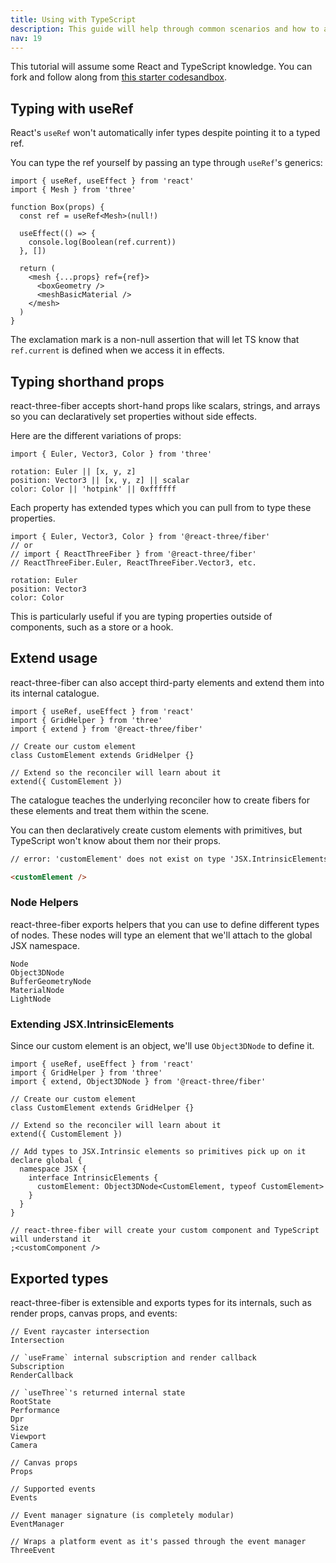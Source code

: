 ```yaml
---
title: Using with TypeScript
description: This guide will help through common scenarios and how to approach them with TypeScript.
nav: 19
---
```


This tutorial will assume some React and TypeScript knowledge. You can fork and follow along from [this starter codesandbox](https://codesandbox.io/s/brnsm).

## Typing with useRef

React's `useRef` won't automatically infer types despite pointing it to a typed ref.

You can type the ref yourself by passing an type through `useRef`'s generics:

```tsx
import { useRef, useEffect } from 'react'
import { Mesh } from 'three'

function Box(props) {
  const ref = useRef<Mesh>(null!)

  useEffect(() => {
    console.log(Boolean(ref.current))
  }, [])

  return (
    <mesh {...props} ref={ref}>
      <boxGeometry />
      <meshBasicMaterial />
    </mesh>
  )
}
```

The exclamation mark is a non-null assertion that will let TS know that `ref.current` is defined when we access it in effects.

## Typing shorthand props

react-three-fiber accepts short-hand props like scalars, strings, and arrays so you can declaratively set properties without side effects.

Here are the different variations of props:

```tsx
import { Euler, Vector3, Color } from 'three'

rotation: Euler || [x, y, z]
position: Vector3 || [x, y, z] || scalar
color: Color || 'hotpink' || 0xffffff
```

Each property has extended types which you can pull from to type these properties.

```tsx
import { Euler, Vector3, Color } from '@react-three/fiber'
// or
// import { ReactThreeFiber } from '@react-three/fiber'
// ReactThreeFiber.Euler, ReactThreeFiber.Vector3, etc.

rotation: Euler
position: Vector3
color: Color
```

This is particularly useful if you are typing properties outside of components, such as a store or a hook.

## Extend usage

react-three-fiber can also accept third-party elements and extend them into its internal catalogue.

```tsx
import { useRef, useEffect } from 'react'
import { GridHelper } from 'three'
import { extend } from '@react-three/fiber'

// Create our custom element
class CustomElement extends GridHelper {}

// Extend so the reconciler will learn about it
extend({ CustomElement })
```

The catalogue teaches the underlying reconciler how to create fibers for these elements and treat them within the scene.

You can then declaratively create custom elements with primitives, but TypeScript won't know about them nor their props.

```html
// error: 'customElement' does not exist on type 'JSX.IntrinsicElements'

<customElement />
```

### Node Helpers

react-three-fiber exports helpers that you can use to define different types of nodes. These nodes will type an element that we'll attach to the global JSX namespace.

```tsx
Node
Object3DNode
BufferGeometryNode
MaterialNode
LightNode
```

### Extending JSX.IntrinsicElements

Since our custom element is an object, we'll use `Object3DNode` to define it.

```tsx
import { useRef, useEffect } from 'react'
import { GridHelper } from 'three'
import { extend, Object3DNode } from '@react-three/fiber'

// Create our custom element
class CustomElement extends GridHelper {}

// Extend so the reconciler will learn about it
extend({ CustomElement })

// Add types to JSX.Intrinsic elements so primitives pick up on it
declare global {
  namespace JSX {
    interface IntrinsicElements {
      customElement: Object3DNode<CustomElement, typeof CustomElement>
    }
  }
}

// react-three-fiber will create your custom component and TypeScript will understand it
;<customComponent />
```

## Exported types

react-three-fiber is extensible and exports types for its internals, such as render props, canvas props, and events:

```tsx
// Event raycaster intersection
Intersection

// `useFrame` internal subscription and render callback
Subscription
RenderCallback

// `useThree`'s returned internal state
RootState
Performance
Dpr
Size
Viewport
Camera

// Canvas props
Props

// Supported events
Events

// Event manager signature (is completely modular)
EventManager

// Wraps a platform event as it's passed through the event manager
ThreeEvent
```
